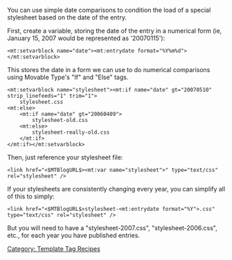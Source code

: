[[Category: Template Tag Recipes]]

You can use simple date comparisons to condition the load of a special stylesheet based on the date of the entry.

First, create a variable, storing the date of the entry in a numerical form (ie, January 15, 2007 would be represented as '20070115'):

<pre>
<mt:setvarblock name="date"><mt:entrydate format="%Y%m%d"></mt:setvarblock>
</pre>

This stores the date in a form we can use to do numerical comparisons using Movable Type's "If" and "Else" tags.

<pre>
<mt:setvarblock name="stylesheet"><mt:if name="date" gt="20070510" strip_linefeeds="1" trim="1">
    stylesheet.css
<mt:else>
    <mt:if name="date" gt="20060409">
        stylesheet-old.css
    <mt:else>
        stylesheet-really-old.css
    </mt:if>
</mt:if></mt:setvarblock>
</pre>

Then, just reference your stylesheet file:

<pre>
<link href="<$MTBlogURL$><mt:var name="stylesheet">" type="text/css" rel="stylesheet" />
</pre>

If your stylesheets are consistently changing every year, you can simplify all of this to simply:

<pre>
<link href="<$MTBlogURL$>stylesheet-<mt:entrydate format="%Y">.css" type="text/css" rel="stylesheet" />
</pre>

But you will need to have a "stylesheet-2007.css", "stylesheet-2006.css", etc., for each year you have published entries.
